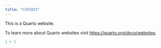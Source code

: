 ```yaml
---
title: "CSP2023"
---
```


This is a Quarto website.

To learn more about Quarto websites visit <https://quarto.org/docs/websites>.

```r
1 + 1
```
